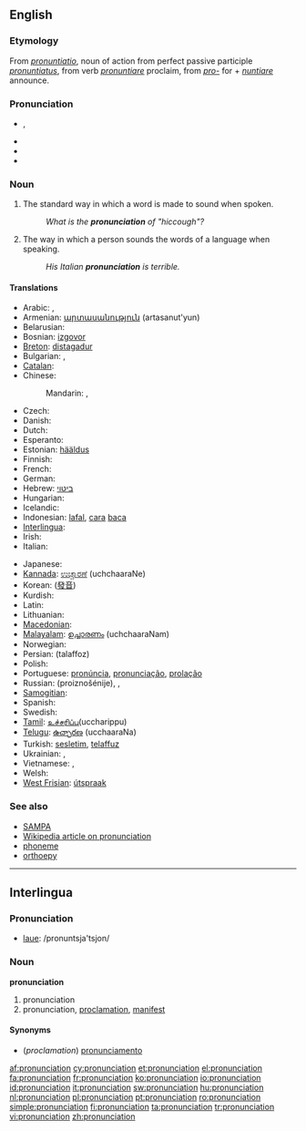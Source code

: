 {{wikipedia}}
{{selfref|See also [[Wiktionary:Pronunciation key|Wiktionary's pronunciation key]]}}
==English==

===Etymology===
From {{etyl|la}} ''[[pronuntiatio]]'', noun of action from perfect passive participle ''[[pronuntiatus]]'', from verb ''[[pronuntiare]]'' proclaim, from ''[[pro-]]'' for + ''[[nuntiare]]'' announce.

===Pronunciation===
* {{IPA|/pɹəˌnʌnsiˈeɪʃən/}}, {{SAMPA|/pr@%nVnsi"eIS@n/}}
<!--No! This is incorrect.* {{IPA|/pɹəˌnaʊnsiˈeɪʃən/}}, {{SAMPA|/pr@%naUnsi"eIS@n/}}-->
* {{audio|en-us-pronunciation.ogg|Audio (US)}}
* {{rhymes|eɪʃǝn}}
* {{hyphenation|pro|nun|ci|a|tion}}

===Noun===
{{en-noun|s|-}}

# {{countable}} The standard way in which a word is made to sound when spoken.
#: ''What is the '''pronunciation''' of "hiccough"?''
# {{uncountable}} The way in which a person sounds the words of a language when speaking.
#: ''His Italian '''pronunciation''' is terrible.''

====Translations====
{{trans-top|standard sound of a word}}
* Arabic: {{t|ar|نطق|m|tr=nuTq|sc=Arab}},  {{t|ar|لفظ|m|tr=lafZ|sc=Arab}}
* Armenian: [[արտասանություն]] (artasanut'yun)
* Belarusian: {{t|be|вымаўленне|n|tr=vymaŭlénne|sc=Cyrl}}
* Bosnian: [[izgovor]] {{m}}
* [[Breton]]: [[distagadur]] {{m}}
* Bulgarian: {{t|bg|произношение|n|tr=proiznošénije|sc=Cyrl}},  {{t|bg|изговор|m|tr=ízgovor|sc=Cyrl}}
* [[Catalan]]: {{t-|ca|pronunciació|f}}
* Chinese:
*: Mandarin: {{t|zh|發音|sc=Hani}},  {{t|zh|发音|tr=fāyīn|sc=Hani}}
* Czech: {{t+|cs|výslovnost|f}}
* Danish: {{t+|da|udtale}}
* Dutch: {{t+|nl|uitspraak|f}}
* Esperanto: {{t+|eo|prononco|xs=Esperanto}}
* Estonian: [[hääldus]]
* Finnish: {{t+|fi|ääntämys}}
* French: {{t+|fr|prononciation|f}}
* German: {{t+|de|Aussprache|f}}
* Hebrew: [[ביטוי]]
* Hungarian: {{t+|hu|kiejtés}}
* Icelandic: {{t+|is|framburður|m}}
* Indonesian: [[lafal]], [[cara]] [[baca]]
* [[Interlingua]]: {{t-|ia|pronunciation|xs=Interlingua}}
* Irish: {{t|ga|fuaimniú|m|xs=Irish}}
* Italian: {{t+|it|pronuncia|f}}
{{trans-mid}}
* Japanese: {{t|ja|発音|tr=はつおん, hatsuon|sc=Jpan}}
* [[Kannada]]: [[ಉಚ್ಚಾರಣೆ]] (uchchaaraNe)
* Korean: {{t|ko|발음|tr=baleum|sc=Kore}} ([[發音]])
* Kurdish: {{ku-Arab|[[گۆ کردن]]}}
* Latin: {{t-|la|pronuntiatio|f|alt=prōnuntiātiō}}
* Lithuanian: {{t+|lt|tarimas|m|xs=Lithuanian}}
* [[Macedonian]]: {{t|mk|изговор|m|tr=ízgovor|sc=Cyrl|xs=Macedonian}}
* [[Malayalam]]: [[ഉച്ചാരണം]] (uchchaaraNam)
* Norwegian: {{t+|no|uttale|m}}
* Persian: {{fa-Arab|[[تلفظ]]}} (talaffoz)
* Polish: {{t+|pl|wymowa|f}}
* Portuguese: [[pronúncia]], [[pronunciação]], [[prolação]]
* Russian: {{t+|ru|произношение|n|sc=Cyrl}} (proiznošénije),  {{t|ru|выговор|m|tr=výgovor|sc=Cyrl}},  {{t|ru|акцент|m|tr=akcént|sc=Cyrl}}
* [[Samogitian]]: {{tø|bat-smg|tarėms}}
* Spanish: {{t+|es|pronunciación|f}}
* Swedish: {{t+|sv|uttal}}
* [[Tamil]]: [[உச்சரிப்பு]](uccharippu)
* [[Telugu]]: [[ఉచ్ఛారణ]] (ucchaaraNa)
* Turkish: [[sesletim]], [[telaffuz]]
* Ukrainian: {{t|uk|вимова|f|tr=vymóva|sc=Cyrl}},  {{t|uk|вимовляння|tr=vymovljánnja|sc=Cyrl}}
* Vietnamese: {{t|vi|cách phát âm}},  {{t|vi|cách đọc}}
* Welsh: {{t+|cy|cynaniad|xs=Welsh}}
* [[West Frisian]]: [[útspraak]]
{{trans-bottom}}

===See also===
* [[SAMPA]]
* [[w:pronunciation|Wikipedia article on pronunciation]]
* [[phoneme]]
* [[orthoepy]]

----

==Interlingua==

===Pronunciation===
* [[laue]]: /pronuntsja'tsjon/

===Noun===
'''pronunciation'''

# pronunciation
# pronunciation, [[proclamation]], [[manifest]]

====Synonyms====
* (''proclamation'') [[pronunciamento]]

[[af:pronunciation]]
[[cy:pronunciation]]
[[et:pronunciation]]
[[el:pronunciation]]
[[fa:pronunciation]]
[[fr:pronunciation]]
[[ko:pronunciation]]
[[io:pronunciation]]
[[id:pronunciation]]
[[it:pronunciation]]
[[sw:pronunciation]]
[[hu:pronunciation]]
[[nl:pronunciation]]
[[pl:pronunciation]]
[[pt:pronunciation]]
[[ro:pronunciation]]
[[simple:pronunciation]]
[[fi:pronunciation]]
[[ta:pronunciation]]
[[tr:pronunciation]]
[[vi:pronunciation]]
[[zh:pronunciation]]